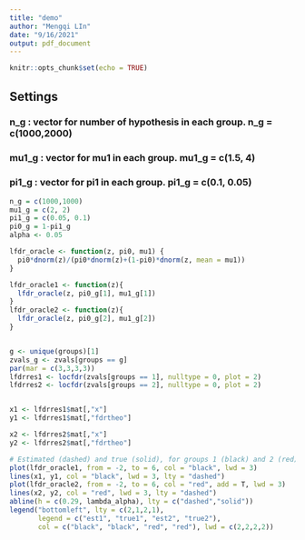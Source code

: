 ```yaml
---
title: "demo"
author: "Mengqi LIn"
date: "9/16/2021"
output: pdf_document
---
```


```r
knitr::opts_chunk$set(echo = TRUE)
```


## Settings 
### n_g : vector for number of hypothesis in each group. n_g = c(1000,2000)
### mu1_g : vector for mu1 in each group. mu1_g = c(1.5, 4)
### pi1_g : vector for pi1 in each group. pi1_g = c(0.1, 0.05)
```r
n_g = c(1000,1000) 
mu1_g = c(2, 2)
pi1_g = c(0.05, 0.1)
pi0_g = 1-pi1_g
alpha <- 0.05
```


```r
lfdr_oracle <- function(z, pi0, mu1) {
  pi0*dnorm(z)/(pi0*dnorm(z)+(1-pi0)*dnorm(z, mean = mu1))
}

lfdr_oracle1 <- function(z){
  lfdr_oracle(z, pi0_g[1], mu1_g[1])
}
lfdr_oracle2 <- function(z){
  lfdr_oracle(z, pi0_g[2], mu1_g[2])
}


g <- unique(groups)[1]
zvals_g <- zvals[groups == g]
par(mar = c(3,3,3,3))
lfdrres1 <- locfdr(zvals[groups == 1], nulltype = 0, plot = 2)
lfdrres2 <- locfdr(zvals[groups == 2], nulltype = 0, plot = 2)


x1 <- lfdrres1$mat[,"x"]
y1 <- lfdrres1$mat[,"fdrtheo"]

x2 <- lfdrres2$mat[,"x"]
y2 <- lfdrres2$mat[,"fdrtheo"]

# Estimated (dashed) and true (solid), for groups 1 (black) and 2 (red)
plot(lfdr_oracle1, from = -2, to = 6, col = "black", lwd = 3)
lines(x1, y1, col = "black", lwd = 3, lty = "dashed")
plot(lfdr_oracle2, from = -2, to = 6, col = "red", add = T, lwd = 3)
lines(x2, y2, col = "red", lwd = 3, lty = "dashed")
abline(h = c(0.29, lambda_alpha), lty = c("dashed","solid"))
legend("bottomleft", lty = c(2,1,2,1),
       legend = c("est1", "true1", "est2", "true2"), 
       col = c("black", "black", "red", "red"), lwd = c(2,2,2,2))


```

